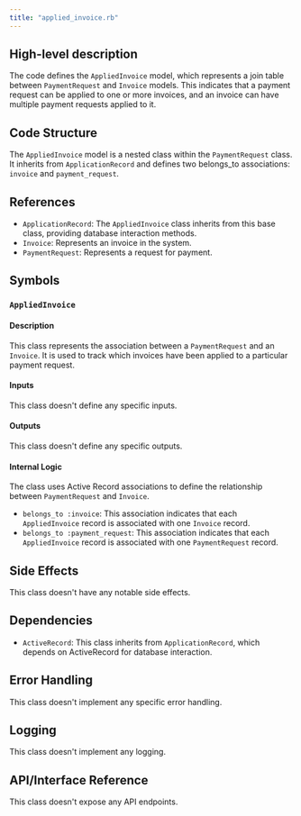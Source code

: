 ```yaml
---
title: "applied_invoice.rb"
---
```


## High-level description
The code defines the `AppliedInvoice` model, which represents a join table between `PaymentRequest` and `Invoice` models. This indicates that a payment request can be applied to one or more invoices, and an invoice can have multiple payment requests applied to it.

## Code Structure
The `AppliedInvoice` model is a nested class within the `PaymentRequest` class. It inherits from `ApplicationRecord` and defines two belongs_to associations: `invoice` and `payment_request`.

## References
- `ApplicationRecord`: The `AppliedInvoice` class inherits from this base class, providing database interaction methods.
- `Invoice`: Represents an invoice in the system.
- `PaymentRequest`: Represents a request for payment.

## Symbols

### `AppliedInvoice`
#### Description
This class represents the association between a `PaymentRequest` and an `Invoice`. It is used to track which invoices have been applied to a particular payment request.

#### Inputs
This class doesn't define any specific inputs.

#### Outputs
This class doesn't define any specific outputs.

#### Internal Logic
The class uses Active Record associations to define the relationship between `PaymentRequest` and `Invoice`. 
- `belongs_to :invoice`: This association indicates that each `AppliedInvoice` record is associated with one `Invoice` record.
- `belongs_to :payment_request`: This association indicates that each `AppliedInvoice` record is associated with one `PaymentRequest` record.

## Side Effects
This class doesn't have any notable side effects.

## Dependencies
- `ActiveRecord`: This class inherits from `ApplicationRecord`, which depends on ActiveRecord for database interaction.

## Error Handling
This class doesn't implement any specific error handling.

## Logging
This class doesn't implement any logging.

## API/Interface Reference
This class doesn't expose any API endpoints.
